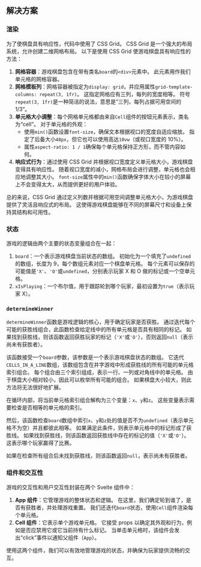 
## 解决方案

### 渲染

为了使棋盘具有响应性，代码中使用了 CSS Grid。 CSS Grid 是一个强大的布局系统，允许创建二维网格布局。 以下是使用 CSS Grid 使游戏棋盘具有响应性的方法：

1. **网格容器**：游戏棋盘包含在带有类名`board`的`<div>`元素中。 此元素用作我们单元格的网格容器。
2. **网格模板列**：网格容器被指定为`display: grid`，并应用属性`grid-template-columns: repeat(3, 1fr)`。 这指定网格应有三列，每列的宽度相等。 符号`repeat(3, 1fr)`是一种简洁的说法，意思是“三列，每列占据可用空间的 1/3”。
3. **单元格大小调整**：每个网格单元格都由来自`Cell`组件的按钮元素表示，类名为“cell”。 对于单元格的外观：
   * 使用`min()`函数设置`font-size`，确保文本根据视口的宽度自适应缩放。 指定了后备大小`48px`，但它也可以使用高达`10vw`（或视口宽度的 10%）。
   * 属性`aspect-ratio: 1 / 1`确保每个单元格保持正方形，而不管内容如何。
4. **响应式行为**：通过使用 CSS Grid 并根据视口宽度定义单元格大小，游戏棋盘变得具有响应性。 随着视口宽度的减小，网格布局会进行调整，单元格也会相应地调整其大小。 `font-size`属性中的`min()`函数确保字体大小在较小的屏幕上不会变得太大，从而提供更好的用户体验。

总的来说，CSS Grid 通过定义列数并根据可用空间调整单元格大小，为游戏棋盘提供了灵活且响应式的布局。 这使得游戏棋盘能够在不同的屏幕尺寸和设备上保持其结构和可用性。

### 状态

游戏的逻辑由两个主要的状态变量组合在一起：

1. `board`：一个表示游戏棋盘当前状态的数组。 初始化为一个填充了`undefined`的数组，长度为 9，每个数组元素对应一个棋盘单元格。 每个元素可以保存的可能值是`'X'`、`'O'`或`undefined`，分别表示玩家 X 和 O 做的标记或一个空单元格。
2. `xIsPlaying`：一个布尔值，用于跟踪轮到哪个玩家，最初设置为`true`（表示玩家 X）。

### `determineWinner`

`determineWinner`函数是游戏逻辑的核心，用于确定玩家是否获胜。 通过迭代每个可能的获胜线组合，此函数检查给定线中的所有单元格是否具有相同的标记。 如果找到获胜线，则该函数返回获胜玩家的标记（`'X'`或`'O'`），否则返回`null`（表示尚未有获胜者）。

该函数接受一个`board`参数，该参数是一个表示游戏棋盘状态的数组。 它迭代`CELLS_IN_A_LINE`数组，该数组包含在井字游戏中形成获胜线的所有可能的单元格索引组合。 每个组合由三个索引组成，表示一行、一列或对角线中的单元格。 由于棋盘大小相对较小，因此可以枚举所有可能的组合。 如果棋盘大小较大，则此方法将无法很好地扩展。

在循环内部，将当前单元格索引组合解构为三个变量：`x`、`y`和`z`。 这些变量表示需要检查是否相等的单元格的索引。

然后，该函数检查`board`数组中索引`x`、`y`和`z`处的值是否不为`undefined`（表示单元格不为空）并且都彼此相等。 如果满足此条件，则表示单元格中的标记形成了获胜线。 如果找到获胜线，则该函数返回获胜线中存在的标记的值（`'X'`或`'O'`）。 这表示哪个玩家赢得了比赛。

如果在检查所有组合后未找到获胜线，则该函数返回`null`，表示尚未有获胜者。

### 组件和交互性

游戏的交互性和用户交互性封装在两个 Svelte 组件中：

1. **App 组件**：它管理游戏的整体状态和逻辑。 在这里，我们确定轮到谁了，是否有获胜者，并处理游戏重置。 我们还迭代`board`状态，使用`Cell`组件渲染每个单元格。
2. **Cell 组件**：它表示单个游戏单元格。 它接受 props 以确定其外观和行为，例如是否应禁用它或它当前持有什么标记。 当单击单元格时，该组件会发出“click”事件以通知父组件（`App`）。

使用这两个组件，我们可以有效地管理游戏的状态，并确保为玩家提供流畅的交互。

<TestCases />
